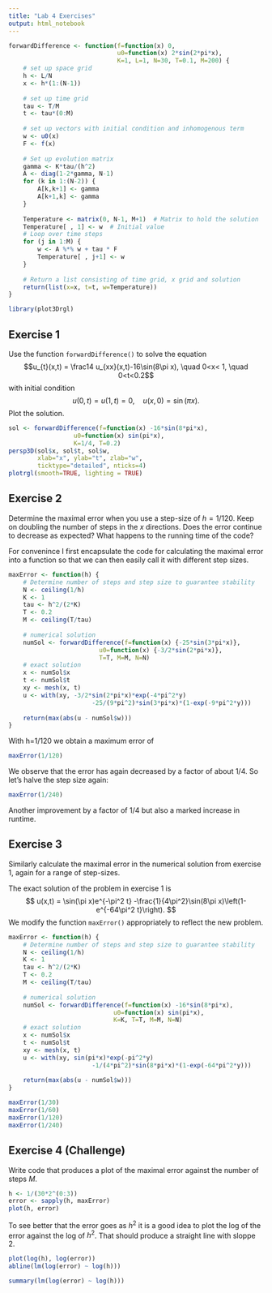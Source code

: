 ```yaml
---
title: "Lab 4 Exercises"
output: html_notebook
---
```

```r
forwardDifference <- function(f=function(x) 0, 
                              u0=function(x) 2*sin(2*pi*x), 
                              K=1, L=1, N=30, T=0.1, M=200) {
    # set up space grid
    h <- L/N
    x <- h*(1:(N-1))
    
    # set up time grid
    tau <- T/M
    t <- tau*(0:M)
    
    # set up vectors with initial condition and inhomogenous term
    w <- u0(x)
    F <- f(x)
    
    # Set up evolution matrix
    gamma <- K*tau/(h^2)
    A <- diag(1-2*gamma, N-1)
    for (k in 1:(N-2)) {
        A[k,k+1] <- gamma
        A[k+1,k] <- gamma
    }
    
    Temperature <- matrix(0, N-1, M+1)  # Matrix to hold the solution
    Temperature[ , 1] <- w  # Initial value
    # Loop over time steps
    for (j in 1:M) {
        w <- A %*% w + tau * F
        Temperature[ , j+1] <- w
    }
    
    # Return a list consisting of time grid, x grid and solution
    return(list(x=x, t=t, w=Temperature))
}

library(plot3Drgl)
```

## Exercise 1
Use the function `forwardDifference()` to solve the equation
$$u_{t}(x,t) = \frac14 u_{xx}(x,t)-16\sin(8\pi x), \quad
0<x< 1, \quad 0<t<0.2$$
with initial condition
$$u(0, t) = u(1, t)=0, \quad u(x, 0) = \sin(\pi x).$$
Plot the solution.
```r
sol <- forwardDifference(f=function(x) -16*sin(8*pi*x), 
                  u0=function(x) sin(pi*x),
                  K=1/4, T=0.2)
persp3D(sol$x, sol$t, sol$w,
        xlab="x", ylab="t", zlab="w",
        ticktype="detailed", nticks=4)
plotrgl(smooth=TRUE, lighting = TRUE)
```


## Exercise 2
Determine the maximal error when you use a step-size of $h=1/120$. Keep on
doubling the number of steps in the $x$ directions. Does the error continue
to decrease as expected? What happens to the running time of the code?

For convenince I first encapsulate the code for calculating the maximal error
into a function so that we can then easily call it with different step sizes.
```r
maxError <- function(h) {
    # Determine number of steps and step size to guarantee stability
    N <- ceiling(1/h)
    K <- 1
    tau <- h^2/(2*K)
    T <- 0.2
    M <- ceiling(T/tau)
    
    # numerical solution
    numSol <- forwardDifference(f=function(x) {-25*sin(3*pi*x)},
                         u0=function(x) {-3/2*sin(2*pi*x)},
                         T=T, M=M, N=N)
    # exact solution
    x <- numSol$x
    t <- numSol$t
    xy <- mesh(x, t)
    u <- with(xy, -3/2*sin(2*pi*x)*exp(-4*pi^2*y)
                       -25/(9*pi^2)*sin(3*pi*x)*(1-exp(-9*pi^2*y)))
    
    return(max(abs(u - numSol$w)))
}
```

With h=1/120 we obtain a maximum error of
```r
maxError(1/120)
```
We observe that the error has again decreased by a factor of about 1/4.
So let's halve the step size again:

```r
maxError(1/240)
```

Another improvement by a factor of 1/4 but also a marked increase in runtime.


## Exercise 3
Similarly calculate the maximal error in the numerical solution from
exercise 1, again for a range of step-sizes.

The exact solution of the problem in exercise 1 is
$$
u(x,t) = \sin(\pi x)e^{-\pi^2 t}
-\frac{1}{4\pi^2}\sin(8\pi x)\left(1-e^{-64\pi^2 t}\right).
$$
We modify the function `maxError()` appropriately to reflect the
new problem.

```r
maxError <- function(h) {
    # Determine number of steps and step size to guarantee stability
    N <- ceiling(1/h)
    K <- 1
    tau <- h^2/(2*K)
    T <- 0.2
    M <- ceiling(T/tau)
    
    # numerical solution
    numSol <- forwardDifference(f=function(x) -16*sin(8*pi*x), 
                             u0=function(x) sin(pi*x),
                             K=K, T=T, M=M, N=N)
    # exact solution
    x <- numSol$x
    t <- numSol$t
    xy <- mesh(x, t)
    u <- with(xy, sin(pi*x)*exp(-pi^2*y)
                       -1/(4*pi^2)*sin(8*pi*x)*(1-exp(-64*pi^2*y)))
    
    return(max(abs(u - numSol$w)))
}
```

```r
maxError(1/30)
maxError(1/60)
maxError(1/120)
maxError(1/240)
```


## Exercise 4 (Challenge)
Write code that produces a plot of the maximal error against the number of 
steps $M$.

```r
h <- 1/(30*2^(0:3))
error <- sapply(h, maxError)
plot(h, error)
```

To see better that the error goes as $h^2$ it is a good idea to plot the log
of the error against the log of $h^2$. That should produce a straight line
with sloppe 2.
```r
plot(log(h), log(error))
abline(lm(log(error) ~ log(h)))
```
```r
summary(lm(log(error) ~ log(h)))
```


